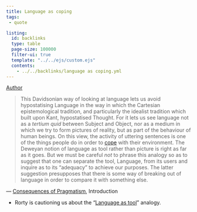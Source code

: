 ```yaml
---
title: Language as coping
tags:
 - quote

listing:
  id: backlinks
  type: table
  page-size: 100000
  filter-ui: true
  template: "../../ejs/custom.ejs"
  contents:
    - ../../backlinks/language as coping.yml
---
```


[Author](/docs/phil/Richard Rorty.html)


> This Davidsonian way of looking at language lets us avoid hypostatising Language in the way in which the Cartesian epistemological tradition, and particularly the idealist tradition which built upon Kant, hypostatised Thought. For it lets us see language not as a *tertium quid* between Subject and Object, nor as a medium in which we try to form pictures of reality, but as part of the behaviour of human beings. On this view, the activity of uttering sentences is one of the things people do in order to [cope](/docs/phil/Coping.html) with their environment. The Deweyan notion of language as tool rather than picture is right as far as it goes. But we must be careful *not* to phrase this analogy so as to suggest that one can separate the tool, Language, from its users and inquire as to its "adequacy" to achieve our purposes. The latter suggestion presupposes that there is some way of breaking out of language in order to compare it with something else.

— [Consequences of Pragmatism](/docs/phil/Consequences of Pragmatism.html), Introduction

- Rorty is cautioning us about the "[Language as tool](/docs/phil/Language as tool.html)" analogy.
